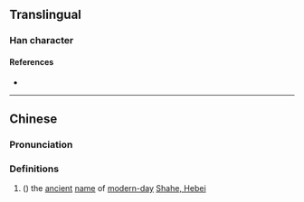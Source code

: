 {{character info}}
==Translingual==

===Han character===
{{Han char|rn=85|rad=水|as=16|sn=19|four=36110|canj=EYDU|ids=⿰氵親}}

====References====
* {{Han ref|kx=0659.450|dkj=18649|hdz=31784.160|uh=7019|ud=28697|bh=F25C|bd=62044}}

----

==Chinese==
{{zh-forms}}

===Pronunciation===
{{zh-pron
|m=qìn
|c=can3
|mc=y
|oc=y
|ma=
|cat=pn
}}

===Definitions===
{{zh-hanzi}}

# ({{zh-only|瀙水}}) the [[ancient]] [[name]] of [[modern-day]] [[w:Shahe,_Hebei|Shahe, Hebei]]